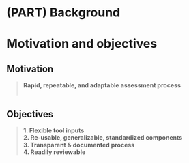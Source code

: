 # (PART) Background {-}

# Motivation and objectives
## Motivation
> **Rapid, repeatable, and adaptable assessment process**  
<br>

## Objectives
> **1. Flexible tool inputs**  
> **2. Re-usable, generalizable, standardized components**  
> **3. Transparent & documented process**  
> **4. Readily reviewable**  

<br><br><br><br><br>





